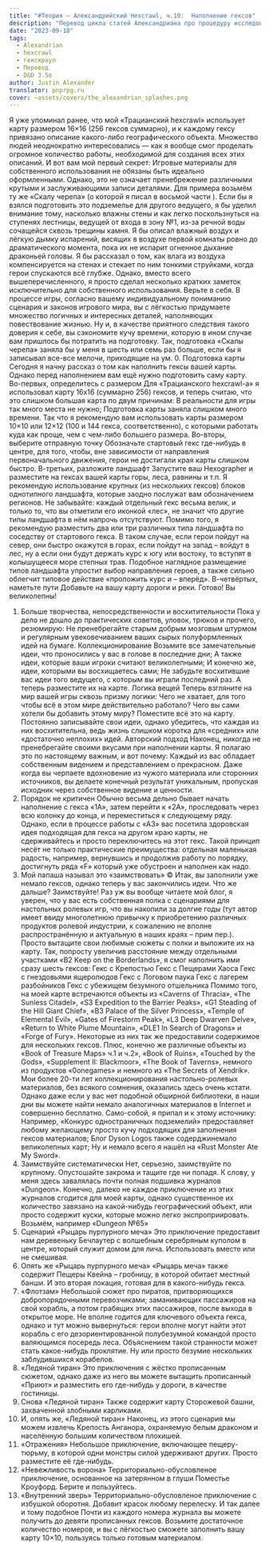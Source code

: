 ```yaml
---
title: "#Теория — Александрийский Hexcrawl, ч.10:  Наполнение гексов"
description: "Перевод цикла статей Александриана про процедуру исследования гексов в третьей редакции D&D #alexandrian #hexcrawl #dnd3e #translate"
date: "2023-09-18"
tags:
  - Alexandrian
  - hexcrawl
  - гекскраул
  - Перевод
  - D&D 3.5e
author: Justin Alexander
translator: pnprpg.ru
cover: ~assets/covers/the_alexandrian_splashes.png
---
```


Я уже упоминал ранее, что мой «Трацианский hexcrawl» использует карту размером 16×16 (256 гексов суммарно), и к каждому гексу привязано описание какого-либо географического объекта. Множество людей неоднократно интересовались — как я вообще смог проделать огромное количество работы, необходимой для создания всех этих описаний.
И вот вам мой первый секрет:
Игровые материалы для собственного использования не обязаны быть идеально оформленными.
Однако, это не означает пренебрежение различными крутыми и заслуживающими записи деталями.
Для примера возьмём ту же «Скалу черепа» (о которой я писал в восьмой части ). Если бы я взялся подготовить это подземелье для другого ведущего, я бы уделил внимание тому, насколько влажны стены и как легко поскользнуться на ступенях лестницы, ведущей от входа в зону №1, из-за речной воды сочащейся сквозь трещины камня. Я бы описал влажный воздух и лёгкую дымку испарений, висящих в воздухе первой комнаты ровно до драматического момента, пока их не испарит огненное дыхание драконьей головы. Я бы рассказал о том, как влага из воздуха компенсируется на стенах и стекает по ним тонкими струйками, когда герои спускаются всё глубже. Однако, вместо всего вышеперечисленного, я просто сделал несколько кратких заметок исключительно для собственного использования. Верьте в себя. В процессе игры, согласно вашему индивидуальному пониманию сценария и законов игрового мира, вы с лёгкостью придумаете множество логичных и интересных деталей, наполняющих повествование жизнью.
Ну и, в качестве приятного следствия такого доверия к себе, вы сэкономите кучу времени, которую в ином случае вам пришлось бы потратить на подготовку. Так, подготовка «Скалы черепа» заняла бы у меня в шесть или семь раз больше, если бы я записывал все-все мелочи, приходящие на ум. 0. Подготовка карты
Сегодня я начну рассказ о том как наполнить гексы вашей карты. Однако перед наполнением вам ещё нужно подготовить саму карту.
Во-первых, определитесь с размером
Для «Трацианского hexcrawl-а» я использовал карту 16х16 (суммарно 256) гексов, и теперь считаю, что это слишком большая карта по двум причинам:
В реальности для игры так много места не нужно;
Подготовка карты заняла слишком много времени.
Так что я рекомендую вам использовать карты размером 10×10 или 12×12 (100 и 144 гекса, соответственно), с которыми работать куда как проще, чем с чем-либо большего размера.
Во-вторы, выберите отправную точку
Обозначьте стартовый гекс где-нибудь в центре, для того, чтобы, вне зависимости от направления первоначального движения, герои не достигали края карты слишком быстро.
В-третьих, разложите ландшафт
Запустите ваш Hexographer и разместите на гексах вашей карты горы, леса, равнины и т.п. Я рекомендую использование крупных (из нескольких гексов) блоков однотипного ландшафта, которые заодно послужат вам обозначением регионов.
Не забывайте: каждый отдельный гекс весьма велик, и только то, что вы отметили его иконкой «лес», не значит что другие типы ландшафта в нём напрочь отсутствуют.
Помимо того, я рекомендую разместить два или три различных типа ландшафта по соседству от стартового гекса. В таком случае, если герои пойдут на север, они быстро окажутся в горах, если пойдут на запад – войдут в лес, ну а если они будут держать курс к югу или востоку, то вступят в колышущееся море степных трав. Подобное наглядное размещение типов ландшафта упростит выбор направления героев, а также сильно облегчит типовое действие «проложить курс и – вперёд».
В-четвёртых, наметьте пути
Добавьте на вашу карту дороги и реки. Готово! Вы великолепны!

1. Больше творчества, непосредственности и восхитительности
   Пока у дело не дошло до практических советов, уловок, трюков и прочего, резюмирую: Не пренебрегайте старым добрым мозговым штурмом и регулярным увековечиванием ваших сырых полуформленных идей на бумаге.
   Коллекционирование
   Возьмите все замечательные идеи, что проносились у вас в голове в последние дни;
   А также идеи, которые ваши игроки считают великолепными;
   И конечно же, идеи, которыми вы восхищаетесь сами;
   Не забудьте восхитившие вас идеи того ведущего, с которым вы играли последний раз.
   А теперь разместите их на карте.
   Логика вещей
   Теперь взгляните на мир вашей игры сквозь призму логики:
   Чего не хватает, для того чтобы всё в этом мире действительно работало?
   Чего вы сами хотели бы добавить этому миру?
   Поместите всё это на карту.
   Постоянно записывайте свои идеи, однако убедитесь, что каждая из них восхитительна, ведь жизнь слишком коротка для «средних» или «достаточно неплохих» идей.
   Авторский подход
   Наконец, никогда не пренебрегайте своими вкусами при наполнении карты. Я полагаю это по настоящему важным, и вот почему: Каждый из вас обладает собственным видением и представлением о прекрасном. Даже когда вы черпаете вдохновение из чужого материала или сторонних источников, вы делаете конечный результат уникальным, пропуская исходник через собственное видение и ценности.
2. Порядок не критичен
   Обычно весьма дельно бывает начать наполнение с гекса «1А», затем перейти к «2А», проследовать через всю колонку до конца, и переместиться к следующему ряду. Однако, если в процессе работы с «А3» вас посетила здоровская идея подходящая для гекса на другом краю карты, не сдерживайтесь и просто переключитесь на этот гекс. Такой принцип несёт не только практические преимущества: отдельная маленькая радость, например, вернувшись и продолжив работу по порядку, достигнуть ряда «F» который уже обустроен и наполнен как надо.
3. Мой папаша называл это «заимствовать» ©
   Итак, вы заполнили уже немало гексов, однако теперь у вас закончились идеи. Что же дальше? Заимствуйте! Раз уж вы вообще читаете мой блог, я уверен, что у вас есть собственная полка с сценариями для настольных ролевых игр, что вы накопили за долгие годы (тут автор имеет ввиду многолетнюю привычку к приобретению различных продуктов ролевой индустрии, к сожалению не вполне распространённую и актуальную в наших краях – прим пер.). Просто вытащите свои любимые сюжеты с полки и выложите их на карту. Так, попросту увеличив расстояние между отдельными участками «B2 Keep on the Borderlands», я смог наполнить ими сразу шесть гексов:
   Гекс с Крепостью
   Гекс с Пещерами Хаоса
   Гекс с гнездовьями ящеролюдов
   Гекс с Логовом паука
   Гекс с лагерем разбойников
   Гекс с убежищем безумного отшельника
   Помимо того, на моей карте встречаются объекты из «Caverns of Thracia», «The Sunless Citadel», «S3 Expedition to the Barrier Peaks», «G1 Steading of the Hill Giant Chief», «B3 Palace of the Silver Princess», «Temple of Elemental Evil», «Gates of Firestorm Peak», «L3 Deep Dwarven Delve», «Return to White Plume Mountain», «DLE1 In Search of Dragons» и «Forge of Fury». Некоторые из них так же предоставили содержимое для нескольких гексов. Плюс, конечно же различные объекты из «Book of Treasure Maps» ч.1 и ч.2», «Book of Ruins», «Touched by the Gods», «Supplement II: Blackmoor», «The Book of Taverns», немного из продуктов «0onegames» и немного из «The Secrets of Xendrik». Мои более 20-ти лет коллекционирования настольно-ролевых материалов, без всякого сомнения, оказались здесь очень кстати. Однако даже если у вас нет подобной обширной библиотеки, в наши дни вы можете найти немало аналогичных материалов в Internet и совершенно бесплатно.
   Само-собой, я припал и к этому источнику:
   Например, «Конкурс одностраничных подземелий» предоставляет любому желающему просто кучу подходящих для заполнения гексов материалов;
   Блог Dyson Logos также содерджинемало великолепных карт;
   Ну и немало всего я нашёл на «Rust Monster Ate My Sword».
4. Заимствуйте систематически
   Нет, серьезно, заимствуйте по крупному. Опустошайте закрома и тащите где ни попадя. К слову, у меня здесь завалялась почти полная подшивка журналов «Dungeon». Конечно, далеко не каждое приключение из этих журналов сгодится для моей карты, однако существенное их количество завязано на какой-нибудь географический объект, или просто содержит куски, которые можно легко экспроприировать.
   Возьмём, например «Dungeon №65»
5. Сценарий «Рыцарь пурпурного меча»
   Это приключение предоставит нам деревеньку Бечлаутер c волшебным серебряным куполом в центре, который служит домом для лича. Использовать вместе или не смешивая.
6. Опять же «Рыцарь пурпурного меча»
   «Рыцарь меча» также содержит Пещеры Квейна – гробницу, в которой обитает местный банши. И это вторая локация, готовая для в какого-нибудь гекса.
7. «Флотзам»
   Небольшой сюжет про пиратов, притворяющихся добропорядочными перевозчиками; заманивающих пассажиров на свой корабль, а потом грабящих этих пассажиров, после выхода в открытое море. Не вполне годится для ключевого объекта гекса, однако и тут можно вывернуться: герои вполне могут найти этот корабль с его дезориентированной полубезумной командой просто валяющимся посередь леса. Объяснением такой странности может стать какое-нибудь проклятие. Ну или просто безумие нескольких заблудившихся корабелов.
8. «Ледяной тиран»
   Это приключения с жёстко прописанным сюжетом, однако даже из него вы можете вытащить прописанный «Приют» и разместить его где-нибудь у дороги, в качестве гостиницы.
9. Снова «Ледяной тиран»
   Также содержит карту Сторожевой башни, захваченной злобными карликами.
10. И, опять же, «Ледяной тиран»
    Наконец, из этого сценария мы можем извлечь Крепость Анганора, охраняемую белым драконом и населённую большим количеством плохишей.
11. «Отражения»
    Небольшое приключение, включающее пещеру-тюрьму, в которой одни монстры силой удерживают других. Просто разместите её где-нибудь.
12. «Невежливость ворона»
    Территориально-обусловленое приключение, основанное на затерянном в глуши Поместье Кроуфорд. Берите и пользуйтесь.
13. «Внутренний зверь»
    Территориально-обусловленое приключение с избушкой оборотня. Добавит красок любому перелеску.
    И так далее и тому подобное
    Почти из каждого номера журнала вы можете получить до девяти прописанных гексов. Возьмите достаточное количество номеров, и вы с лёгкостью сможете заполнить вашу карту 10×10, пользуясь только готовым материалом.
